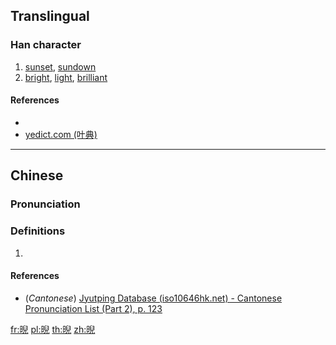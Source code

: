 {{character info/new}}
==Translingual==

===Han character===
{{Han char|rn=72|rad=日|as=08|sn=12|four=67017|canj=AHXU|ids=⿰日兒}}

# [[sunset]], [[sundown]]
# [[bright]], [[light]], [[brilliant]]

====References====
* {{Han ref|kx=0496.360|dkj=13989|hdz=21519.020|uh=6672|ud=26226|bh=D9A8|bd=55720}}
* [http://yedict.com/htm/66/6672.htm yedict.com (叶典)]

----

==Chinese==
{{zh-forms}}

===Pronunciation===
{{zh-pron
|m=nǐ
|c=ngai5,ai5
|mc=y
|oc=y
|ma=
|cat=n,a
}}

===Definitions===
{{zh-hanzi}}

# {{rfdef|lang=zh}}

====References====
* (''Cantonese'') [http://www.iso10646hk.net/jp/document/download.jsp Jyutping Database (iso10646hk.net) - Cantonese Pronunciation List (Part 2), p. 123]

[[fr:晲]]
[[pl:晲]]
[[th:晲]]
[[zh:晲]]